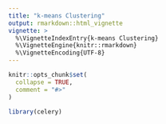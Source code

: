 ```yaml
---
title: "k-means Clustering"
output: rmarkdown::html_vignette
vignette: >
  %\VignetteIndexEntry{k-means Clustering}
  %\VignetteEngine{knitr::rmarkdown}
  %\VignetteEncoding{UTF-8}
---
```


```r
knitr::opts_chunk$set(
  collapse = TRUE,
  comment = "#>"
)
```

```r
library(celery)
```
